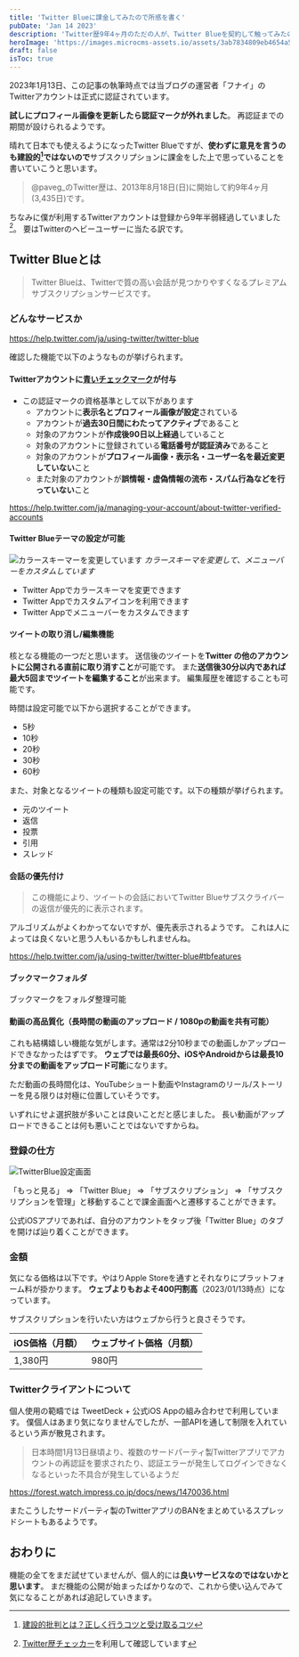 ```yaml
---
title: 'Twitter Blueに課金してみたので所感を書く'
pubDate: 'Jan 14 2023'
description: 'Twitter歴9年4ヶ月のただの人が、Twitter Blueを契約して触ってみたので、所感について書いていきます。'
heroImage: 'https://images.microcms-assets.io/assets/3ab7834809eb4654a5239e79fba895de/27105dad55254dce9d9e20f2373088f8/twitter-blue-eyecatch.png'
draft: false
isToc: true
---
```



<Tweet id="https://twitter.com/paveg_/status/1613758826897092609" />

2023年1月13日、この記事の執筆時点では当ブログの運営者「フナイ」のTwitterアカウントは正式に認証されています。

**試しにプロフィール画像を更新したら認証マークが外れました**。
再認証までの期間が設けられるようです。

晴れて日本でも使えるようになったTwitter Blueですが、**使わずに意見を言うのも建設的[^1]ではないので**サブスクリプションに課金をした上で思っていることを書いていこうと思います。

[^1]: [建設的批判とは？正しく行うコツと受け取るコツ](https://asana.com/ja/resources/constructive-criticism)

> @paveg\_のTwitter歴は、2013年8月18日(日)に開始して約9年4ヶ月 (3,435日)です。

ちなみに僕が利用するTwitterアカウントは登録から9年半弱経過していました[^2]。
要はTwitterのヘビーユーザーに当たる訳です。

[^2]: [Twitter歴チェッカー](https://lab.syncer.jp/Tool/Twitter-Start-Date-Checker/)を利用して確認しています

## Twitter Blueとは

> Twitter Blueは、Twitterで質の高い会話が見つかりやすくなるプレミアムサブスクリプションサービスです。

### どんなサービスか

https://help.twitter.com/ja/using-twitter/twitter-blue

確認した機能で以下のようなものが挙げられます。

#### Twitterアカウントに[青いチェックマーク](https://help.twitter.com/ja/managing-your-account/about-twitter-verified-accounts)が付与

- この認証マークの資格基準として以下があります
  - アカウントに**表示名とプロフィール画像が設定**されている
  - アカウントが**過去30日間にわたってアクティブ**であること
  - 対象のアカウントが**作成後90日以上経過**していること
  - 対象のアカウントに登録されている**電話番号が認証済み**であること
  - 対象のアカウントが**プロフィール画像・表示名・ユーザー名を最近変更していない**こと
  - また対象のアカウントが**誤情報・虚偽情報の流布・スパム行為などを行っていない**こと

https://help.twitter.com/ja/managing-your-account/about-twitter-verified-accounts

#### Twitter Blueテーマの設定が可能

![カラースキーマーを変更しています](https://images.microcms-assets.io/assets/3ab7834809eb4654a5239e79fba895de/d08213aba41349219ef691c39f73e806/twitter-blue-function.jpg?auto=format)
_カラースキーマを変更して、メニューバーをカスタムしています_

- Twitter Appでカラースキーマを変更できます
- Twitter Appでカスタムアイコンを利用できます
- Twitter Appでメニューバーをカスタムできます

#### ツイートの取り消し/編集機能

核となる機能の一つだと思います。
送信後のツイートを**Twitter の他のアカウントに公開される直前に取り消すこと**が可能です。
また**送信後30分以内であれば最大5回までツイートを編集すること**が出来ます。
編集履歴を確認することも可能です。

時間は設定可能で以下から選択することができます。

- 5秒
- 10秒
- 20秒
- 30秒
- 60秒

また、対象となるツイートの種類も設定可能です。以下の種類が挙げられます。

- 元のツイート
- 返信
- 投票
- 引用
- スレッド

#### 会話の優先付け

> この機能により、ツイートの会話においてTwitter Blueサブスクライバーの返信が優先的に表示されます。

アルゴリズムがよくわかってないですが、優先表示されるようです。
これは人によっては良くないと思う人もいるかもしれませんね。

https://help.twitter.com/ja/using-twitter/twitter-blue#tbfeatures

#### ブックマークフォルダ

ブックマークをフォルダ整理可能

#### 動画の高品質化（長時間の動画のアップロード / 1080pの動画を共有可能）

これも結構嬉しい機能な気がします。通常は2分10秒までの動画しかアップロードできなかったはずです。
**ウェブでは最長60分、iOSやAndroidからは最長10分までの動画をアップロード可能**になります。

ただ動画の長時間化は、YouTubeショート動画やInstagramのリール/ストーリーを見る限りは対極に位置していそうです。

いずれにせよ選択肢が多いことは良いことだと感じました。
長い動画がアップロードできることは何も悪いことではないですからね。

### 登録の仕方

![TwitterBlue設定画面](https://images.microcms-assets.io/assets/3ab7834809eb4654a5239e79fba895de/1e569c107a974abcbe18b10fc6e7409c/Twitter%20Blue%20settings.jpg?auto=format)

「もっと見る」 => 「Twitter Blue」 => 「サブスクリプション」 => 「サブスクリプションを管理」と移動することで課金画面へと遷移することができます。

公式iOSアプリであれば、自分のアカウントをタップ後「Twitter Blue」のタブを開けば辿り着くことができます。

### 金額

気になる価格は以下です。やはりApple Storeを通すとそれなりにプラットフォーム料が掛かります。
**ウェブよりもおよそ400円割高**（2023/01/13時点）になっています。

サブスクリプションを行いたい方はウェブから行うと良さそうです。

| iOS価格（月額） | ウェブサイト価格（月額） |
| --------------- | ------------------------ |
| 1,380円         | 980円                    |

### Twitterクライアントについて

個人使用の範疇では TweetDeck + 公式iOS Appの組み合わせで利用しています。
僕個人はあまり気になりませんでしたが、一部APIを通して制限を入れているという声が散見されます。

> 日本時間1月13日昼頃より、複数のサードパーティ製Twitterアプリでアカウントの再認証を要求されたり、認証エラーが発生してログインできなくなるといった不具合が発生しているようだ

https://forest.watch.impress.co.jp/docs/news/1470036.html

またこうしたサードパーティ製のTwitterアプリのBANをまとめているスプレッドシートもあるようです。

<Tweet id="https://twitter.com/takke/status/1613764438552883200?s=20&t=TW0Yn68WpYzhblmwghTOiw" />

## おわりに

機能の全てをまだ試せていませんが、個人的には**良いサービスなのではないかと思います**。
まだ機能の公開が始まったばかりなので、これから使い込んでみて気になることがあれば追記していきます。
